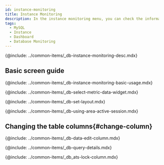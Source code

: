 ```yaml
---
id: instance-monitoring
title: Instance Monitoring
description: In the instance monitoring menu, you can check the information details on key metrics of the database server in real time.
tags:
  - MySQL
  - Instance
  - Dashboard
  - Database Monitoring
---
```



{@include: ../common-items/_db-instance-monitoring-desc.mdx}

## Basic screen guide

<ProdImg img='db-instance-monitoring.png' desc='Instance Monitoring' />

{@include: ../common-items/_db-instance-monitoring-basic-usage.mdx}    

<!-- 지표 선택하기 -->

{@include: ../common-items/_db-select-metric-data-widget.mdx} 

<!-- 레이아웃 설정하기 -->

{@include: ../common-items/_db-set-layout.mdx} 

<!-- 액티브 세션 영역 활용 -->

{@include: ../common-items/_db-using-area-active-session.mdx}

## Changing the table columns{#change-column}

{@include: ../common-items/_db-data-edit-column.mdx}

{@include: ../common-items/_db-query-details.mdx} 

<!-- 컬럼 정보 안내 -->

{@include: ../common-items/_db_ats-lock-column.mdx}
